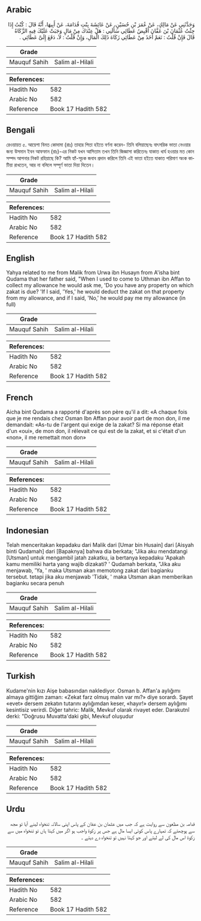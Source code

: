 ## Arabic


<div dir="rtl" lang="ar" style={{fontSize:'larger',backgroundColor:'#f8f9fa',padding:20}}>
وَحَدَّثَنِي عَنْ مَالِكٍ، عَنْ عُمَرَ بْنِ حُسَيْنٍ، عَنْ عَائِشَةَ بِنْتِ قُدَامَةَ، عَنْ أَبِيهَا، أَنَّهُ قَالَ ‏:‏ كُنْتُ إِذَا جِئْتُ عُثْمَانَ بْنَ عَفَّانَ أَقْبِضُ عَطَائِي سَأَلَنِي ‏:‏ هَلْ عِنْدَكَ مِنْ مَالٍ وَجَبَتْ عَلَيْكَ فِيهِ الزَّكَاةُ قَالَ فَإِنْ قُلْتُ ‏:‏ نَعَمْ أَخَذَ مِنْ عَطَائِي زَكَاةَ ذَلِكَ الْمَالِ، وَإِنْ قُلْتُ ‏:‏ لاَ، دَفَعَ إِلَىَّ عَطَائِي ‏.‏
</div>
<div style={{backgroundColor:'#f8f9fa',padding:20, marginBottom: 10}}><table> <thead> <tr> <th>Grade</th> <th></th> </tr> </thead> <tbody> <tr><td>Mauquf Sahih</td><td>Salim al-Hilali</td></tr></tbody></table><table> <thead> <tr> <th>References:</th> <th></th> </tr> </thead> <tbody><tr><td>Hadith No</td><td>582</td></tr><tr><td>Arabic No</td><td>582</td></tr><tr><td>Reference</td><td>Book 17 Hadith 582</td></tr></tbody></table></div>

## Bengali


<div dir="ltr" lang="bn" style={{fontSize:'larger',backgroundColor:'#f8f9fa',padding:20}}>
রেওয়ায়ত ৫. আয়েশা বিনত কোদামা (রাঃ) তাহার পিতা হইতে বর্ণনা করেন- তিনি বলিয়াছেনঃ বাৎসরিক ভাতা নেওয়ার জন্য উসমান ইবন আফফান (রাঃ)-এর নিকট যখন আসিতাম তখন তিনি জিজ্ঞাসা করিতেনঃ যাকাত ধার্য হওয়ার মত কোন সম্পদ আপনার নিকট রহিয়াছে কি? আমি হ্যাঁ-সূচক জবাব প্ৰদান করিলে তিনি এই ভাতা হইতে যাকাত পরিমাণ অংক কাটিয়া রাখতেন, আর না বলিলে সম্পূর্ণ ভাতা দিয়া দিতেন।
</div>
<div style={{backgroundColor:'#f8f9fa',padding:20, marginBottom: 10}}><table> <thead> <tr> <th>Grade</th> <th></th> </tr> </thead> <tbody> <tr><td>Mauquf Sahih</td><td>Salim al-Hilali</td></tr></tbody></table><table> <thead> <tr> <th>References:</th> <th></th> </tr> </thead> <tbody><tr><td>Hadith No</td><td>582</td></tr><tr><td>Arabic No</td><td>582</td></tr><tr><td>Reference</td><td>Book 17 Hadith 582</td></tr></tbody></table></div>

## English


<div dir="ltr" lang="en" style={{fontSize:'larger',backgroundColor:'#f8f9fa',padding:20}}>
Yahya related to me from Malik from Urwa ibn Husayn from A'isha bint Qudama that her father said, "When I used to come to Uthman ibn Affan to collect my allowance he would ask me, 'Do you have any property on which zakat is due? 'If I said, 'Yes,' he would deduct the zakat on that property from my allowance, and if I said, 'No,' he would pay me my allowance (in full)
</div>
<div style={{backgroundColor:'#f8f9fa',padding:20, marginBottom: 10}}><table> <thead> <tr> <th>Grade</th> <th></th> </tr> </thead> <tbody> <tr><td>Mauquf Sahih</td><td>Salim al-Hilali</td></tr></tbody></table><table> <thead> <tr> <th>References:</th> <th></th> </tr> </thead> <tbody><tr><td>Hadith No</td><td>582</td></tr><tr><td>Arabic No</td><td>582</td></tr><tr><td>Reference</td><td>Book 17 Hadith 582</td></tr></tbody></table></div>

## French


<div dir="ltr" lang="fr" style={{fontSize:'larger',backgroundColor:'#f8f9fa',padding:20}}>
Aicha bint Qudama a rapporté d'après son père qu'il a dit: «A chaque fois que je me rendais chez Osman Ibn Affan pour avoir part de mon don, il me demandait: «As-tu de l'argent qui exige de la zakat? Si ma réponse était d'un «oui», de mon don, il rélevait ce qui est de la zakat, et si c'était d'un «non», il me remettait mon don»
</div>
<div style={{backgroundColor:'#f8f9fa',padding:20, marginBottom: 10}}><table> <thead> <tr> <th>Grade</th> <th></th> </tr> </thead> <tbody> <tr><td>Mauquf Sahih</td><td>Salim al-Hilali</td></tr></tbody></table><table> <thead> <tr> <th>References:</th> <th></th> </tr> </thead> <tbody><tr><td>Hadith No</td><td>582</td></tr><tr><td>Arabic No</td><td>582</td></tr><tr><td>Reference</td><td>Book 17 Hadith 582</td></tr></tbody></table></div>

## Indonesian


<div dir="ltr" lang="id" style={{fontSize:'larger',backgroundColor:'#f8f9fa',padding:20}}>
Telah menceritakan kepadaku dari Malik dari [Umar bin Husain] dari [Aisyah binti Qudamah] dari [Bapaknya] bahwa dia berkata; "Jika aku mendatangi [Utsman] untuk mengambil jatah zakatku, ia bertanya kepadaku 'Apakah kamu memiliki harta yang wajib dizakati? ' Qudamah berkata, "Jika aku menjawab, 'Ya, ' maka Utsman akan memotong zakat dari bagianku tersebut. tetapi jika aku menjawab 'Tidak, ' maka Utsman akan memberikan bagianku secara penuh
</div>
<div style={{backgroundColor:'#f8f9fa',padding:20, marginBottom: 10}}><table> <thead> <tr> <th>Grade</th> <th></th> </tr> </thead> <tbody> <tr><td>Mauquf Sahih</td><td>Salim al-Hilali</td></tr></tbody></table><table> <thead> <tr> <th>References:</th> <th></th> </tr> </thead> <tbody><tr><td>Hadith No</td><td>582</td></tr><tr><td>Arabic No</td><td>582</td></tr><tr><td>Reference</td><td>Book 17 Hadith 582</td></tr></tbody></table></div>

## Turkish


<div dir="ltr" lang="tr" style={{fontSize:'larger',backgroundColor:'#f8f9fa',padding:20}}>
Kudame'nin kızı Aişe babasından naklediyor. Osman b. Affan'a aylığımı almaya gittiğim zaman: «Zekat farz olmuş malın var mı?» diye sorardı. Şayet «evet» dersem zekatın tutarını aylığımdan keser, «hayır!» dersem aylığımı kesintisiz verirdi. Diğer tahric: Malik, Mevkuf olarak rivayet eder. Darakutnî derki: "Doğrusu Muvatta'daki gibi, Mevkuf oluşudur
</div>
<div style={{backgroundColor:'#f8f9fa',padding:20, marginBottom: 10}}><table> <thead> <tr> <th>Grade</th> <th></th> </tr> </thead> <tbody> <tr><td>Mauquf Sahih</td><td>Salim al-Hilali</td></tr></tbody></table><table> <thead> <tr> <th>References:</th> <th></th> </tr> </thead> <tbody><tr><td>Hadith No</td><td>582</td></tr><tr><td>Arabic No</td><td>582</td></tr><tr><td>Reference</td><td>Book 17 Hadith 582</td></tr></tbody></table></div>

## Urdu


<div dir="rtl" lang="ur" style={{fontSize:'larger',backgroundColor:'#f8f9fa',padding:20}}>
قدامہ بن مظعون سے روایت ہے کہ جب میں عثمان بن عفان کے پاس اپنی سالانہ تنخواہ لینے آیا تو مجھ سے پوچھتے کہ تمہارے پاس کوئی ایسا مال ہے جس پر زکوة واجب ہو اگر میں کہتا ہاں تو تنخواہ میں سے زکوة اس مال کی لے لیتے اور جو کہتا نہیں تو تنخواہ دے دیتے ۔
</div>
<div style={{backgroundColor:'#f8f9fa',padding:20, marginBottom: 10}}><table> <thead> <tr> <th>Grade</th> <th></th> </tr> </thead> <tbody> <tr><td>Mauquf Sahih</td><td>Salim al-Hilali</td></tr></tbody></table><table> <thead> <tr> <th>References:</th> <th></th> </tr> </thead> <tbody><tr><td>Hadith No</td><td>582</td></tr><tr><td>Arabic No</td><td>582</td></tr><tr><td>Reference</td><td>Book 17 Hadith 582</td></tr></tbody></table></div>